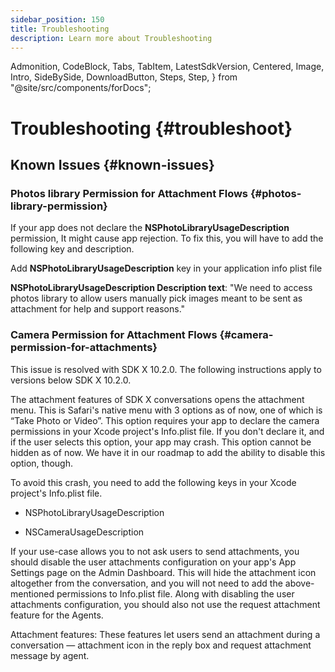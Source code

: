 ```yaml
---
sidebar_position: 150
title: Troubleshooting
description: Learn more about Troubleshooting
---
```


  Admonition,
  CodeBlock,
  Tabs,
  TabItem,
  LatestSdkVersion,
  Centered,
  Image,
  Intro,
  SideBySide,
  DownloadButton,
  Steps,
  Step,
} from "@site/src/components/forDocs";

# Troubleshooting {#troubleshoot}

## Known Issues {#known-issues}

### Photos library Permission for Attachment Flows {#photos-library-permission}

If your app does not declare the **NSPhotoLibraryUsageDescription** permission, It might cause app rejection. To fix this, you will have to add the following key and description.

Add **NSPhotoLibraryUsageDescription** key in your application info plist file

**NSPhotoLibraryUsageDescription Description text**: "We need to access photos library to allow users manually pick images meant to be sent as attachment for help and support reasons."

### Camera Permission for Attachment Flows {#camera-permission-for-attachments}

<Admonition type="info" title="Note">

This issue is resolved with SDK X 10.2.0. The following instructions apply to versions below SDK X 10.2.0.

</Admonition>

The attachment features of SDK X conversations opens the attachment menu. This is Safari's native menu with 3 options as of now, one of which is “Take Photo or Video”. This option requires your app to declare the camera permissions in your Xcode project's Info.plist file. If you don't declare it, and if the user selects this option, your app may crash. This option cannot be hidden as of now. We have it in our roadmap to add the ability to disable this option, though.

To avoid this crash, you need to add the following keys in your Xcode project's Info.plist file.

- NSPhotoLibraryUsageDescription

- NSCameraUsageDescription

If your use-case allows you to not ask users to send attachments, you should disable the user attachments configuration on your app's App Settings page on the Admin Dashboard. This will hide the attachment icon altogether from the conversation, and you will not need to add the above-mentioned permissions to Info.plist file. Along with disabling the user attachments configuration, you should also not use the request attachment feature for the Agents.

<Admonition type="info" title="Note">

Attachment features: These features let users send an attachment during a conversation — attachment icon in the reply box and request attachment message by agent.

</Admonition>
